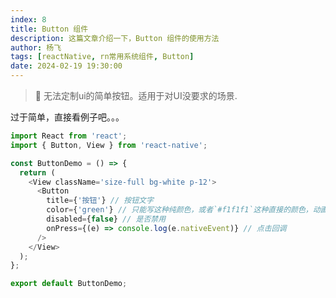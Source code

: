 ```yaml
---
index: 8
title: Button 组件
description: 这篇文章介绍一下，Button 组件的使用方法
author: 杨飞
tags: [reactNative, rn常用系统组件, Button]
date: 2024-02-19 19:30:00
---
```


<div className='h-2' />

> 📌 无法定制ui的简单按钮。适用于对UI没要求的场景.

<div className='py-3'>过于简单，直接看例子吧。。。</div>

```javascript
import React from 'react';
import { Button, View } from 'react-native';

const ButtonDemo = () => {
  return (
    <View className='size-full bg-white p-12'>
      <Button
        title={'按钮'} // 按钮文字
        color={'green'} // 只能写这种纯颜色，或者`#f1f1f1`这种直接的颜色，动画效果继承系统默认的。不能使用`style`或则`class`自定义.
        disabled={false} // 是否禁用
        onPress={(e) => console.log(e.nativeEvent)} // 点击回调
      />
    </View>
  );
};

export default ButtonDemo;
```
